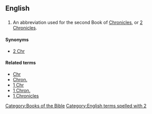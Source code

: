 ==English==

==={{abbreviation}}===
{{infl|en|abbreviation}}

# {{biblical}} An abbreviation used for the second Book of [[Chronicles]], or [[2 Chronicles]].

====Synonyms====
*[[2 Chr]]

====Related terms====
*[[Chr]]
*[[Chron.]]
*[[1 Chr]]
*[[1 Chron.]]
*[[1 Chronicles]]

[[Category:Books of the Bible]]
[[Category:English terms spelled with 2]]